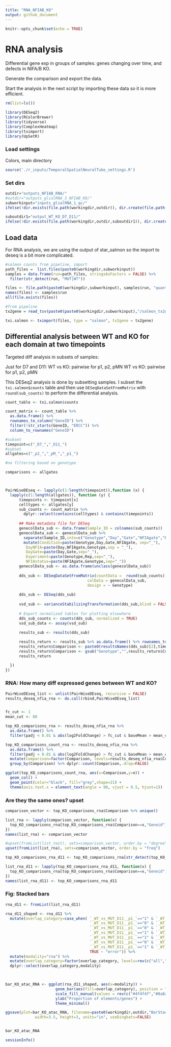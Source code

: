 ```yaml
---
title: "RNA_NFIAB_KO"
output: github_document
---
```


```r

knitr::opts_chunk$set(echo = TRUE)

```

# RNA analysis
Differential gene exp in groups of samples: genes changing over time, and defects in NIFA/B KO. 

Generate the comparison and export the data. 

Start the analysis in the next script by importing these data so it is more efficient. 

```r

rm(list=ls())

library(DESeq2)
library(RColorBrewer)
library(tidyverse)
library(ComplexHeatmap)
library(tximport)
library(UpSetR)

```

### Load settings

Colors, main directory 

```r
source('./r_inputs/TemporalSpatialNeuralTube_settings.R')
```


### Set dirs
```r
outdir="outputs_NFIAB_RNA/"
#outdir="outputs_glialRNA_3_NFIAB_KO/"
subworkinput="inputs_glialRNA_1_qc/"
ifelse(!dir.exists(file.path(workingdir,outdir)), dir.create(file.path(workingdir,outdir)), "Directory exists")

suboutdir1="output_WT_KO_D7_D11/"
ifelse(!dir.exists(file.path(workingdir,outdir,suboutdir1)), dir.create(file.path(workingdir,outdir,suboutdir1)), "Directory exists")


```



## Load data

For RNA analysis, we are using the output of star_salmon so the import to deseq is a bit more complicated.

```r

#salmon counts from pipeline, import
path_files =  list.files(paste0(workingdir,subworkinput)) 
samples = data.frame(run=path_files, stringsAsFactors = FALSE) %>%
  filter(str_detect(run, "MUT|WT"))

files <- file.path(paste0(workingdir,subworkinput), samples$run, "quant.sf")
names(files) <- samples$run
all(file.exists(files))

#from pipeline
tx2gene = read_tsv(paste0(paste0(workingdir,subworkinput),"/salmon_tx2gene.tsv"))

txi.salmon <- tximport(files, type = "salmon", tx2gene = tx2gene)

```



## Differential analysis between WT and KO for each domain at two timepoints

Targeted diff analysis in subsets of samples:

Just for D7 and D11:
WT vs KO: pairwise for p1, p2, pMN
WT vs KO: pairwise for p1, p2, pMN

This DESeq2 analysis is done by subsetting samples. I subset the `txi.salmon$counts` table and then use ` DESeqDataSetFromMatrix` with `round(sub_counts)` to perform the differential analysis. 

```r

count_table <- txi.salmon$counts

count_matrix <- count_table %>%
  as.data.frame() %>%
  rownames_to_column("GeneID") %>%
  filter(!str_starts(GeneID, "ERCC")) %>%
  column_to_rownames("GeneID")

#subset 
timepoint=c("_D7_","_D11_")
#subset 
allgates=c("_p2_","_pM_","_p1_")

#no filtering based on genotype

comparisons <- allgates



PairWiseDEseq <- lapply(c(1:length(timepoint)),function (x) {
  lapply(c(1:length(allgates)), function (y) {
      timepoints <- timepoint[x]
      celltypes <- allgates[y]
      sub_counts <- count_matrix %>%
        dplyr::select(contains(celltypes) & contains(timepoints))
      
      ## Make metadata file for DESeq
      genecolData_sub <- data.frame(Sample_ID = colnames(sub_counts))
      genecolData_sub <- genecolData_sub %>% 
        separate(Sample_ID,into=c("Genotype","Day","Gate","NFIAgate","Rep"), sep="_", remove=FALSE) %>%
        mutate(Condition=paste(Genotype,Day,Gate,NFIAgate, sep="_"),
         DayNFIA=paste(Day,NFIAgate,Genotype,sep = "_"),
         DayGate=paste(Day,Gate,sep="_"),
         Experiment=paste(Genotype,Rep,sep="_"),
         NFIAstatus=paste(NFIAgate,Genotype,sep="_"))
      genecolData_sub <- as.data.frame(unclass(genecolData_sub))
      
      dds_sub <- DESeqDataSetFromMatrix(countData =  round(sub_counts),
                                    colData = genecolData_sub,
                                    design = ~ Genotype)
      
      dds_sub <- DESeq(dds_sub)
      
      vsd_sub <- varianceStabilizingTransformation(dds_sub,blind = FALSE)
      
      # Export normalized tables for plotting elsewhere
      dds_sub_counts <- counts(dds_sub, normalized = TRUE)
      vsd_sub_data <- assay(vsd_sub)
      
      results_sub <- results(dds_sub)

      results_return <- results_sub %>% as.data.frame() %>% rownames_to_column("Geneid")
      results_return$Comparison <- paste0(resultsNames(dds_sub)[2],timepoints,celltypes)
      results_return$Comparison <- gsub("Genotype","",results_return$Comparison)
      results_return

  })
}) 


```

### RNA: How many diff expressed genes between WT and KO?

```r

PairWiseDEseq_list <- unlist(PairWiseDEseq, recursive = FALSE)
results_deseq_nfia_rna <- do.call(rbind,PairWiseDEseq_list)


fc_cut <- 1
mean_cut <- 80

top_KO_comparisons_rna <- results_deseq_nfia_rna %>%
  as.data.frame() %>%
  filter(padj < 0.01 & abs(log2FoldChange) > fc_cut & baseMean > mean_cut) 

top_KO_comparisons_count_rna <- results_deseq_nfia_rna %>%
  as.data.frame() %>%
  filter(padj < 0.01 & abs(log2FoldChange) > fc_cut & baseMean > mean_cut) %>%
  mutate(Comparison=factor(Comparison, levels=results_deseq_nfia_rna$Comparison %>% unique())) %>%
  group_by(Comparison) %>% dplyr::count(Comparison,.drop=FALSE)

ggplot(top_KO_comparisons_count_rna, aes(x=Comparison,y=n)) +
  geom_col() +
  geom_point(color="black", fill="grey",shape=21) +
  theme(axis.text.x = element_text(angle = 90, vjust = 0.5, hjust=1))


```


### Are they the same ones? upset

```r

comparison_vector <- top_KO_comparisons_rna$Comparison %>% unique()

list_rna <- lapply(comparison_vector, function(x) {
  top_KO_comparisons_rna[top_KO_comparisons_rna$Comparison==x,"Geneid"]
})
names(list_rna) <- comparison_vector

#upset(fromList(list_test), sets=comparison_vector, order.by = "degree")
upset(fromList(list_rna), sets=comparison_vector, order.by = "freq")

```

```r

top_KO_comparisons_rna_d11 <- top_KO_comparisons_rna[str_detect(top_KO_comparisons_rna$Comparison, "_D11__"),"Comparison"] %>% unique()

list_rna_d11 <- lapply(top_KO_comparisons_rna_d11, function(x) {
  top_KO_comparisons_rna[top_KO_comparisons_rna$Comparison==x,"Geneid"]
})
names(list_rna_d11) <- top_KO_comparisons_rna_d11


```


### Fig: Stacked bars

```r


rna_d11 <- fromList(list_rna_d11)

rna_d11_shaped <- rna_d11 %>%
  mutate(overlap_category=case_when( `_WT_vs_MUT_D11__p1_`=="1" & `_WT_vs_MUT_D11__p2_`=="0" & `_WT_vs_MUT_D11__pM_`=="0" ~ "p1",
                                     `_WT_vs_MUT_D11__p1_`=="0" & `_WT_vs_MUT_D11__p2_`=="1" & `_WT_vs_MUT_D11__pM_`=="0" ~ "p2",
                                     `_WT_vs_MUT_D11__p1_`=="0" & `_WT_vs_MUT_D11__p2_`=="0" & `_WT_vs_MUT_D11__pM_`=="1" ~ "pM",
                                     `_WT_vs_MUT_D11__p1_`=="1" & `_WT_vs_MUT_D11__p2_`=="1" & `_WT_vs_MUT_D11__pM_`=="1" ~ "all",
                                     `_WT_vs_MUT_D11__p1_`=="1" & `_WT_vs_MUT_D11__p2_`=="1" & `_WT_vs_MUT_D11__pM_`=="0" ~ "p1_p2",
                                     `_WT_vs_MUT_D11__p1_`=="0" & `_WT_vs_MUT_D11__p2_`=="1" & `_WT_vs_MUT_D11__pM_`=="1" ~ "p2_pM",
                                     `_WT_vs_MUT_D11__p1_`=="1" & `_WT_vs_MUT_D11__p2_`=="0" & `_WT_vs_MUT_D11__pM_`=="1" ~ "p1_pM",
                                     TRUE ~ "error")) %>%
  mutate(modality="rna") %>%
  mutate(overlap_category=factor(overlap_category, levels=rev(c("all","p2_pM","p1_p2","p1_pM","pM","p2","p1")))) %>%
  dplyr::select(overlap_category,modality)

           
```

```r

bar_KO_atac_RNA <- ggplot(rna_d11_shaped, aes(x=modality)) + 
                      geom_bar(aes(fill=overlap_category), position = "fill") +
                      scale_fill_manual(values = rev(c("#4f4f4f","#8a8a8a","#c5c5c5","#d8d8d8","#c11a3d","#c19e1a","#1a91c1"))) +
                      ylab("Proportion of elements/genes") +
                      theme_minimal()

ggsave(plot=bar_KO_atac_RNA, filename=paste0(workingdir,outdir,"BarStacked_KO_ATAC_RNA.pdf"), device = "pdf",
             width=3.5, height=3, units="in", useDingbats=FALSE)


bar_KO_atac_RNA

```






```r
sessionInfo()
```